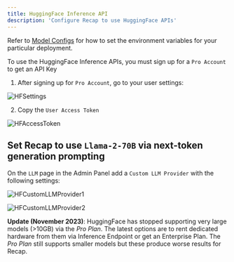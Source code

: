 ```yaml
---
title: HuggingFace Inference API
description: 'Configure Recap to use HuggingFace APIs'
---
```


Refer to [Model Configs](https://docs.Recap.dev/gen_ai_configs/overview#model-configs) for how to set the
environment variables for your particular deployment.

To use the HuggingFace Inference APIs, you must sign up for a `Pro Account` to get an API Key
1. After signing up for `Pro Account`, go to your user settings:

![HFSettings](/images/gen_ai/HFSettings.png)

2. Copy the `User Access Token`

![HFAccessToken](/images/gen_ai/HFAccessToken.png)


## Set Recap to use `Llama-2-70B` via next-token generation prompting

On the `LLM` page in the Admin Panel add a `Custom LLM Provider` with the following settings:

![HFCustomLLMProvider1](/images/gen_ai/HFCustomLLMProvider1.png)

![HFCustomLLMProvider2](/images/gen_ai/HFCustomLLMProvider2.png)

**Update (November 2023)**: HuggingFace has stopped supporting very large models (>10GB) via the *Pro Plan*.
The latest options are to rent dedicated hardware from them via Inference Endpoint or get an Enterprise Plan.
The *Pro Plan* still supports smaller models but these produce worse results for Recap.
